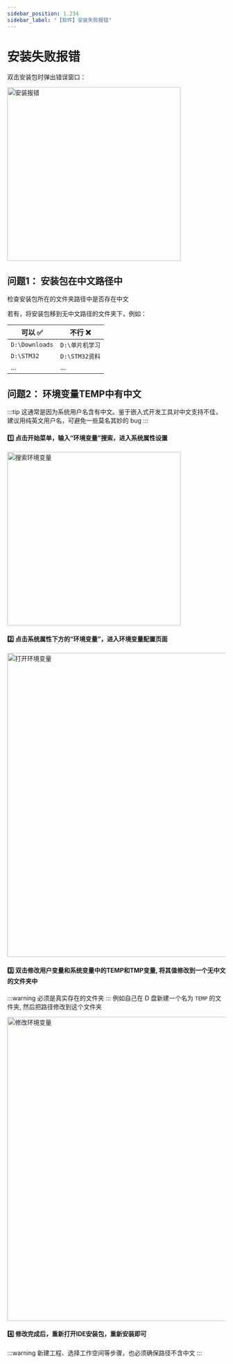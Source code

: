 ```yaml
---
sidebar_position: 1.234
sidebar_label: "【软件】安装失败报错"
---
```


# 安装失败报错

双击安装包时弹出错误窗口：

<div style={{ display: "flex", justifyContent: "left", alignItems: "center", marginBottom: "20px", marginBottom: "40px"}}>
<img src={require('./img/IdeInstallationWizard/安装失败报错.png').default} alt="安装报错" width="400px" />
</div>

## 问题1： 安装包在中文路径中

检查安装包所在的文件夹路径中是否存在中文

若有，将安装包移到无中文路径的文件夹下，例如：

| **可以 ✅**       | **不行 ❌**           |
|--------------------|------------------------|
| `D:\Downloads`     | `D:\单片机学习`        |
| `D:\STM32`         | `D:\STM32资料`     |
| ...                | ...                    |

## 问题2： 环境变量TEMP中有中文
:::tip
这通常是因为系统用户名含有中文。鉴于嵌入式开发工具对中文支持不佳，建议用纯英文用户名，可避免一些莫名其妙的 bug
:::

#### 1️⃣ 点击开始菜单，输入“环境变量”搜索，进入系统属性设置

<div style={{ display: "flex", justifyContent: "left", alignItems: "center", marginBottom: "20px", marginBottom: "40px"}}>
<img src={require('./img/搜索环境变量.png').default} alt="搜索环境变量" width="400px" />
</div>

#### 2️⃣ 点击系统属性下方的“环境变量”，进入环境变量配置页面

<div style={{ display: "flex", justifyContent: "left", alignItems: "center", marginBottom: "20px", marginBottom: "40px"}}>
<img src={require('./img/IdeInstallationWizard/打开环境变量.png').default} alt="打开环境变量" width="700px" />
</div>

#### 3️⃣ 双击修改**用户变量**和**系统变量**中的**TEMP**和**TMP**变量, 将其值修改到一个**无中文**的文件夹中
:::warning
必须是真实存在的文件夹
:::
例如自己在 D 盘新建一个名为 `TEMP` 的文件夹, 然后把路径修改到这个文件夹

<div style={{ display: "flex", justifyContent: "left", alignItems: "center", marginBottom: "20px", marginBottom: "40px"}}>
<img src={require('./img/IdeInstallationWizard/修改环境变量.png').default} alt="修改环境变量" width="700px" />
</div>


#### 4️⃣ 修改完成后，重新打开IDE安装包，重新安装即可
:::warning
新建工程、选择工作空间等步骤，也必须确保路径不含中文
:::